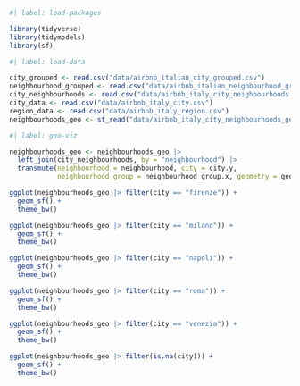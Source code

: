 ```r
#| label: load-packages

library(tidyverse)
library(tidymodels)
library(sf)
```

```r
#| label: load-data

city_grouped <- read.csv("data/airbnb_italian_city_grouped.csv")
neighbourhood_grouped <- read.csv("data/airbnb_italian_neighbourhood_grouped.csv")
city_neighbourhoods <- read.csv("data/airbnb_italy_city_neighbourhoods.csv")
city_data <- read.csv("data/airbnb_italy_city.csv")
region_data <- read.csv("data/airbnb_italy_region.csv")
neighbourhoods_geo <- st_read("data/airbnb_italy_city_neighbourhoods_geojson.geojson")
```

```r
#| label: geo-viz

neighbourhoods_geo <- neighbourhoods_geo |>
  left_join(city_neighbourhoods, by = "neighbourhood") |>
  transmute(neighbourhood = neighbourhood, city = city.y, 
            neighbourhood_group = neighbourhood_group.x, geometry = geometry)

ggplot(neighbourhoods_geo |> filter(city == "firenze")) + 
  geom_sf() +
  theme_bw()

ggplot(neighbourhoods_geo |> filter(city == "milano")) + 
  geom_sf() +
  theme_bw()

ggplot(neighbourhoods_geo |> filter(city == "napoli")) + 
  geom_sf() +
  theme_bw()

ggplot(neighbourhoods_geo |> filter(city == "roma")) + 
  geom_sf() +
  theme_bw()

ggplot(neighbourhoods_geo |> filter(city == "venezia")) + 
  geom_sf() +
  theme_bw()

ggplot(neighbourhoods_geo |> filter(is.na(city))) + 
  geom_sf() +
  theme_bw()
```

